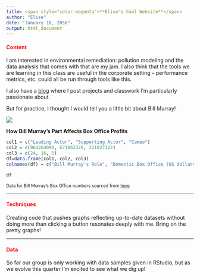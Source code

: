 ```yaml
---
title: <span style="color:magenta">**Elise's Cool Website**</span>
author: "Elise"
date: "January 18, 2056"
output: html_document
---
```


#### <span style="color:red">**Content**</span>
        
I am interested in environmental remediation: pollution modeling and the data analysis that comes with that are my jam. I also think that the tools we are learning in this class are useful in the corporate setting -- performance metrics, etc. could all be run through tools like this.

I also have a [blog](www.elisewall.com) where I post projects and classwork I'm particularly passionate about.

But for practice, I thought I would tell you a little bit about Bill Murray!

![](images/sparrow925_groundhogday.gif)

**How Bill Murray's Part Affects Box Office Profits**

```r
col1 = c("Leading Actor", "Supporting Actor", "Cameo")
col2 = c(964264090, 671063320, 321027122)
col3 = c(24, 16, 5)
df=data.frame(col1, col2, col3)
colnames(df) = c("Bill Murray's Role", "Domestic Box Office (US dollars)", "Number of Movies")

df

```

<small>Data for Bill Murray's Box Office numbers sourced from [here](http://www.the-numbers.com/person/103790401-Bill-Murray#tab=summary)</small>

***

#### <span style="color:red">**Techniques**</span>
        
Creating code that pushes graphs reflecting up-to-date datasets without doing more than clicking a button resonates deeply with me. Bring on the pretty graphs!

***
        
#### <span style="color:red">**Data**</span>
        
So far our group is only working with data samples given in RStudio, but as we evolve this quarter I'm excited to see what we dig up!